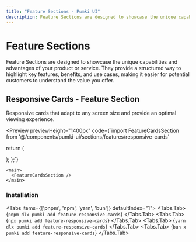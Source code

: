 ```yaml
---
title: "Feature Sections - Pumki UI"
description: Feature Sections are designed to showcase the unique capabilities and advantages of your product or service. They provide a structured way to highlight key features, benefits, and use cases, making it easier for potential customers to understand the value you offer.
---
```



# Feature Sections

Feature Sections are designed to showcase the unique capabilities and advantages of your product or service. They provide a structured way to highlight key features, benefits, and use cases, making it easier for potential customers to understand the value you offer.

## Responsive Cards - Feature Section

<Callout>Responsive cards that adapt to any screen size and provide an optimal viewing experience.</Callout>

<Preview
  previewHeight="1400px"
  code={`import FeatureCardsSection from '@/components/pumki-ui/sections/features/responsive-cards'
  
  return (
    <main>
      <FeatureCardsSection />
    </main> 
  );
};`}
>
    <main>
      <FeatureCardsSection />
    </main> 

</Preview>

### Installation

<Tabs items={['pnpm', 'npm', 'yarn', 'bun']} defaultIndex="1">
  <Tabs.Tab>
    <CodeBlock language="bash">
      {`pnpm dlx pumki add feature-responsive-cards`}
    </CodeBlock>
  </Tabs.Tab>
  <Tabs.Tab>
    <CodeBlock language="bash">
      {`npx pumki add feature-responsive-cards`}
    </CodeBlock>
  </Tabs.Tab>
  <Tabs.Tab>
    <CodeBlock language="bash">
      {`yarn dlx pumki add feature-responsive-cards`}
    </CodeBlock>
  </Tabs.Tab>
  <Tabs.Tab>
    <CodeBlock language="bash">
      {`bun x pumki add feature-responsive-cards`}
    </CodeBlock>
  </Tabs.Tab>
</Tabs>